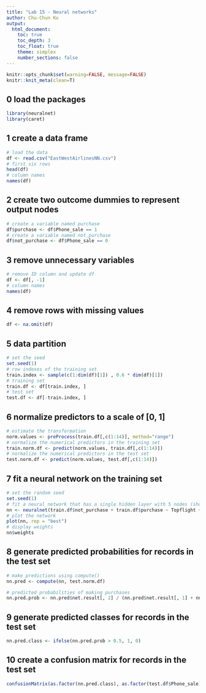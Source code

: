 ```yaml
---
title: "Lab 15 - Neural networks"
author: Chu-Chun Ku
output:
  html_document:
    toc: true
    toc_depth: 3
    toc_float: true
    theme: simplex
    number_sections: false
---
```


```r
knitr::opts_chunk$set(warning=FALSE, message=FALSE)
knitr::knit_meta(clean=T)
```

## 0 load the packages 
```r
library(neuralnet) 
library(caret)

```

## 1 create a data frame
```r
# load the data 
df <- read.csv("EastWestAirlinesNN.csv")
# first six rows 
head(df)
# column names
names(df)
```

## 2 create two outcome dummies to represent output nodes  
```r
# create a variable named purchase
df$purchase <- df$Phone_sale == 1
# create a variable named not_purchase
df$not_purchase <- df$Phone_sale == 0
```

## 3 remove unnecessary variables
```r
# remove ID column and update df 
df <- df[, -1]
# column names 
names(df)
```

## 4 remove rows with missing values
```r

df <- na.omit(df)
```

## 5 data partition 
```r
# set the seed 
set.seed(1)
# row indexes of the training set
train.index <- sample(c(1:dim(df)[1]) , 0.6 * dim(df)[1])
# training set
train.df <- df[train.index, ]
# test set
test.df <- df[-train.index, ]
```

## 6 normalize predictors to a scale of [0, 1] 
```r
# estimate the transformation 
norm.values <- preProcess(train.df[,c(1:14)], method="range") 
# normalize the numerical predictors in the training set 
train.norm.df <- predict(norm.values, train.df[,c(1:14)])
# normalize the numerical predictors in the test set 
test.norm.df <- predict(norm.values, test.df[,c(1:14)])
```

## 7 fit a neural network on the training set 
```r
# set the random seed 
set.seed(1)
# fit a neural network that has a single hidden layer with 5 nodes (should take ~ 1 minute)
nn <- neuralnet(train.df$not_purchase + train.df$purchase ~ Topflight + Balance + Qual_miles + cc1_miles. + cc2_miles. + cc3_miles. + Bonus_miles + Bonus_trans + Flight_miles_12mo + Flight_trans_12 + Online_12 + Email + Club_member + Any_cc_miles_12mo, data=train.norm.df, linear.output = FALSE, hidden = 5)
# plot the network
plot(nn, rep = "best")
# display weights
nn$weights
```

## 8 generate predicted probabilities for records in the test set  
```r
# make predictions using compute() 
nn.pred <- compute(nn, test.norm.df)

# predicted probabilities of making purchases
nn.pred.prob <- nn.pred$net.result[, 2] / (nn.pred$net.result[, 1] + nn.pred$net.result[, 2])

```

## 9 generate predicted classes for records in the test set 
```r
nn.pred.class <- ifelse(nn.pred.prob > 0.5, 1, 0)

```

## 10 create a confusion matrix for records in the test set
```r
confusionMatrix(as.factor(nn.pred.class), as.factor(test.df$Phone_sale), positive = "1")


```

